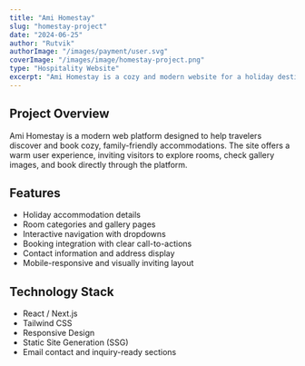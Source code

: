 ```yaml
---
title: "Ami Homestay"
slug: "homestay-project"
date: "2024-06-25"
author: "Rutvik"
authorImage: "/images/payment/user.svg"
coverImage: "/images/image/homestay-project.png"
type: "Hospitality Website"
excerpt: "Ami Homestay is a cozy and modern website for a holiday destination booking platform with room listings, gallery, and contact features."
---
```


## Project Overview

Ami Homestay is a modern web platform designed to help travelers discover and book cozy, family-friendly accommodations. The site offers a warm user experience, inviting visitors to explore rooms, check gallery images, and book directly through the platform.

## Features

- Holiday accommodation details  
- Room categories and gallery pages  
- Interactive navigation with dropdowns  
- Booking integration with clear call-to-actions  
- Contact information and address display  
- Mobile-responsive and visually inviting layout

## Technology Stack

- React / Next.js  
- Tailwind CSS  
- Responsive Design  
- Static Site Generation (SSG)  
- Email contact and inquiry-ready sections
